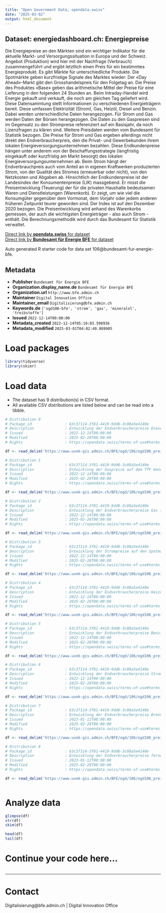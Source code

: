 ```yaml
---
title: "Open Government Data, opendata.swiss"
date: "2025-03-02"
output: html_document
---
```


## Dataset: energiedashboard.ch: Energiepreise

Die Energiepreise an den Märkten sind ein wichtiger Indikator für die aktuelle Markt- und Versorgungssituation in Europa und der Schweiz. Angebot (Produktion) wird hier mit der Nachfrage (Verbrauch) zusammengeführt und ergibt letztlich einen Preis für ein bestimmtes Energieprodukt. Es gibt Märkte für unterschiedliche Produkte. Die Spotmärkte geben kurzfristige Signale des Marktes wieder: Der «Day Ahead»-Markt gibt den Grosshandelspreis für den Folgetag an. Die Preise des Produktes «Base» geben das arithmetische Mittel der Preise für eine Lieferung in den folgenden 24 Stunden an. Beim Intraday-Handel wird Energie gekauft und verkauft, die noch am gleichen Tag geliefert wird. Diese Datensammlung stellt Informationen zu verschiedenen Energieträgern bereit. Diese umfassen Elektrizität (Strom), Gas, Heizöl, Diesel und Benzin. Dabei werden unterschiedliche Daten herangezogen. Für Strom und Gas werden Daten der Börsen herangezogen. Die Daten zu den Gaspreisen sind im Gegensatz zu den Strompreise referenziert auf ein Basisjahr, da noch Lizenzfragen zu klären sind. Weitere Preisdaten werden vom Bundesamt für Statistik bezogen. Die Preise für Strom und Gas ergeben allerdings nicht direkt den Endverbraucherpreis, den die Privat- und Gewerbekunden ihrem lokalen Energieversorgungsunternehmen bezahlen. Diese Endkundenpreise hängen unter anderem von der Beschaffungsstrategie (langfristig eingekauft oder kurzfristig am Markt besorgt) des lokalen Energieversorgungsunternehmen ab. Beim Strom hängt der Endverbrauchpreis auch vom Anteil an in eigenen Kraftwerken produzierten Strom, von der Qualität des Stromes (erneuerbar oder nicht), von den Netzkosten und Abgaben ab. Hinsichtlich der Endkundenpreise ist der Landesindex der Konsumentenpreise (LIK) massgebend. Er misst die Preisentwicklung (Teuerung) der für die privaten Haushalte bedeutsamen Waren und Dienstleistungen (Warenkorb). Er zeigt, um wie viel die Konsumgüter gegenüber dem Vormonat, dem Vorjahr oder jedem anderen früheren Zeitpunkt teurer geworden sind. Der Index ist auf den Dezember 2020 bezogen. Die Preisentwicklung wird anhand des Warenkorbs gemessen, der auch die wichtigsten Energieträger - also auch Strom - enthält. Die Berechnungsmethodik wird durch das Bundesamt für Statistik verwaltet.

[Direct link by **opendata.swiss** for dataset](https://opendata.swiss/de/dataset/energiedashboard-ch-energiepreise)<br>
[Direct link by **Bundesamt für Energie BFE** for dataset](https://energiedashboard.ch)

Auto generated R starter code for data set 106@bundesamt-fur-energie-bfe.

## Metadata

- **Publisher** `Bundesamt für Energie BFE`
- **Organization.display_name.de** `Bundesamt für Energie BFE`
- **Organization.url** `http://www.bfe.admin.ch`
- **Maintainer** `Digital Innovation Office`
- **Maintainer_email** `Digitalisierung@bfe.admin.ch`
- **Keywords.de** `['ogd106-bfe', 'strom', 'gas', 'mineralol', 'treibstoffe']`
- **Issued** `2022-12-14T00:00:00`
- **Metadata_created** `2022-12-14T05:10:03.598936`
- **Metadata_modified** `2025-03-01T04:02:49.089905`


# Load packages

```r

library(tidyverse)
library(skimr)

```

# Load data

-   The dataset has 9 distribution(s) in CSV format.
-   All available CSV distributions are listed below and can be read into a tibble.

```r

# Distribution 0
# Package_id               : 63c37114-3f81-4419-9dd6-3c08a5e4140e
# Description              : Entwicklung der Endverbraucherpreise Diesel gemäss Landesindex der Konsumentenpreise in der Schweiz
# Issued                   : 2022-12-14T00:00:00
# Modified                 : 2025-02-28T00:00:00
# Rights                   : https://opendata.swiss/terms-of-use#terms_by

df <- read_delim('https://www.uvek-gis.admin.ch/BFE/ogd/106/ogd106_preise_diesel.csv')

# Distribution 1
# Package_id               : 63c37114-3f81-4419-9dd6-3c08a5e4140e
# Description              : Entwicklung der Gaspreise auf dem TTF Handelspunkt für den Folgemonat, also die Gaspreise im Einkauf für die Lieferung im kommenden Monat. Die Preise sind indexiert auf den Durchschnittspreis 2019-2020.
# Issued                   : 2022-12-14T00:00:00
# Modified                 : 2025-02-28T00:00:00
# Rights                   : https://opendata.swiss/terms-of-use#terms_by

df <- read_delim('https://www.uvek-gis.admin.ch/BFE/ogd/106/ogd106_preise_gas_boerse.csv')

# Distribution 2
# Package_id               : 63c37114-3f81-4419-9dd6-3c08a5e4140e
# Description              : Entwicklung der Endverbraucherpreise Gas indexiert gemäss Landesindex der Konsumentenpreise in der Schweiz. Basis sind die Preise im Dezember 2020 (=100)
# Issued                   : 2022-12-14T00:00:00
# Modified                 : 2025-02-28T00:00:00
# Rights                   : https://opendata.swiss/terms-of-use#terms_by

df <- read_delim('https://www.uvek-gis.admin.ch/BFE/ogd/106/ogd106_preise_gas_endverbrauch.csv')

# Distribution 3
# Package_id               : 63c37114-3f81-4419-9dd6-3c08a5e4140e
# Description              : Entwicklung der Strompreise auf den Spotmärkten für «day ahead» Preise, also die Strompreise im Einkauf für den Konsum morgen.
# Issued                   : 2022-12-14T00:00:00
# Modified                 : 2025-02-28T00:00:00
# Rights                   : https://opendata.swiss/terms-of-use#terms_by

df <- read_delim('https://www.uvek-gis.admin.ch/BFE/ogd/106/ogd106_preise_strom_boerse.csv')

# Distribution 4
# Package_id               : 63c37114-3f81-4419-9dd6-3c08a5e4140e
# Description              : Entwicklung der Endverbraucherpreise Heizöl indexiert gemäss Landesindex der Konsumentenpreise in der Schweiz. Basis sind die Preise im Dezember 2020 (=100)
# Issued                   : 2022-12-14T00:00:00
# Modified                 : 2025-02-28T00:00:00
# Rights                   : https://opendata.swiss/terms-of-use#terms_by

df <- read_delim('https://www.uvek-gis.admin.ch/BFE/ogd/106/ogd106_preise_heizol.csv')

# Distribution 5
# Package_id               : 63c37114-3f81-4419-9dd6-3c08a5e4140e
# Description              : Entwicklung der Endverbraucherpreise Benzin indexiert gemäss Landesindex der Konsumentenpreise in der Schweiz. Basis sind die Preise im Dezember 2020 (=100)
# Issued                   : 2022-12-14T00:00:00
# Modified                 : 2025-02-28T00:00:00
# Rights                   : https://opendata.swiss/terms-of-use#terms_by

df <- read_delim('https://www.uvek-gis.admin.ch/BFE/ogd/106/ogd106_preise_benzin.csv')

# Distribution 6
# Package_id               : 63c37114-3f81-4419-9dd6-3c08a5e4140e
# Description              : Entwicklung der Endverbraucherpreise Strom indexiert gemäss Landesindex der Konsumentenpreise in der Schweiz. Basis sind die Preise im Dezember 2020 (=100)
# Issued                   : 2022-12-14T00:00:00
# Modified                 : 2025-02-28T00:00:00
# Rights                   : https://opendata.swiss/terms-of-use#terms_by

df <- read_delim('https://www.uvek-gis.admin.ch/BFE/ogd/106/ogd106_preise_strom_endverbrauch.csv')

# Distribution 7
# Package_id               : 63c37114-3f81-4419-9dd6-3c08a5e4140e
# Description              : Entwicklung der Endverbraucherpreise Brennholz gemäss Landesindex der Konsumentenpreise in der Schweiz
# Issued                   : 2023-01-12T00:00:00
# Modified                 : 2025-02-28T00:00:00
# Rights                   : https://opendata.swiss/terms-of-use#terms_by

df <- read_delim('https://www.uvek-gis.admin.ch/BFE/ogd/106/ogd106_preise_brennholz.csv')

# Distribution 8
# Package_id               : 63c37114-3f81-4419-9dd6-3c08a5e4140e
# Description              : Entwicklung der Endverbraucherpreise fernwärme gemäss Landesindex der Konsumentenpreise in der Schweiz
# Issued                   : 2023-01-12T00:00:00
# Modified                 : 2025-02-28T00:00:00
# Rights                   : https://opendata.swiss/terms-of-use#terms_by

df <- read_delim('https://www.uvek-gis.admin.ch/BFE/ogd/106/ogd106_preise_fernwaerme.csv')



```

# Analyze data

```r

glimpse(df)
str(df)
skim(df)

head(df)
tail(df)

```

# Continue your code here...

```r

```

------------------------------------------------------------------------

# Contact

Digitalisierung@bfe.admin.ch | Digital Innovation Office
